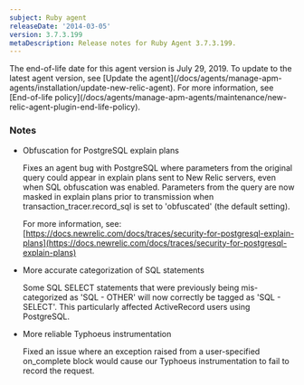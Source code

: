 ```yaml
---
subject: Ruby agent
releaseDate: '2014-03-05'
version: 3.7.3.199
metaDescription: Release notes for Ruby Agent 3.7.3.199.
---
```


<Callout variant="important">
  The end-of-life date for this agent version is July 29, 2019. To update to the latest agent version, see [Update the agent](/docs/agents/manage-apm-agents/installation/update-new-relic-agent). For more information, see [End-of-life policy](/docs/agents/manage-apm-agents/maintenance/new-relic-agent-plugin-end-life-policy).
</Callout>

### Notes

* Obfuscation for PostgreSQL explain plans

  Fixes an agent bug with PostgreSQL where parameters from the original query could appear in explain plans sent to New Relic servers, even when SQL obfuscation was enabled. Parameters from the query are now masked in explain plans prior to transmission when transaction_tracer.record_sql is set to 'obfuscated' (the default setting).

  For more information, see: [https://docs.newrelic.com/docs/traces/security-for-postgresql-explain-plans](https://docs.newrelic.com/docs/traces/security-for-postgresql-explain-plans)
* More accurate categorization of SQL statements

  Some SQL SELECT statements that were previously being mis-categorized as 'SQL - OTHER' will now correctly be tagged as 'SQL - SELECT'. This particularly affected ActiveRecord users using PostgreSQL.
* More reliable Typhoeus instrumentation

  Fixed an issue where an exception raised from a user-specified on_complete block would cause our Typhoeus instrumentation to fail to record the request.
